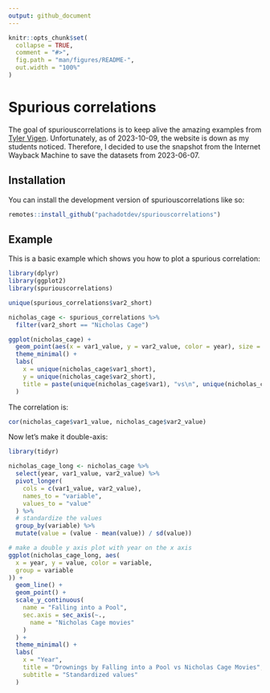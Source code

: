 ```yaml
---
output: github_document
---
```


<!-- README.md is generated from README.Rmd. Please edit that file -->

```r
knitr::opts_chunk$set(
  collapse = TRUE,
  comment = "#>",
  fig.path = "man/figures/README-",
  out.width = "100%"
)
```

# Spurious correlations

<!-- badges: start -->
<!-- badges: end -->

The goal of spuriouscorrelations is to keep alive the amazing examples from
[Tyler Vigen](https://web.archive.org/web/20230607181247/https://tylervigen.com/spurious-correlations).
Unfortunately, as of 2023-10-09, the website is down as my students noticed.
Therefore, I decided to use the snapshot from the Internet Wayback Machine to
save the datasets from 2023-06-07.

## Installation

You can install the development version of spuriouscorrelations like so:

``` r
remotes::install_github("pachadotdev/spuriouscorrelations")
```

## Example

This is a basic example which shows you how to plot a spurious correlation:

```r
library(dplyr)
library(ggplot2)
library(spuriouscorrelations)

unique(spurious_correlations$var2_short)

nicholas_cage <- spurious_correlations %>%
  filter(var2_short == "Nicholas Cage")

ggplot(nicholas_cage) +
  geom_point(aes(x = var1_value, y = var2_value, color = year), size = 4) +
  theme_minimal() +
  labs(
    x = unique(nicholas_cage$var1_short),
    y = unique(nicholas_cage$var2_short),
    title = paste(unique(nicholas_cage$var1), "vs\n", unique(nicholas_cage$var2))
  )
```

The correlation is:
```r
cor(nicholas_cage$var1_value, nicholas_cage$var2_value)
```

Now let's make it double-axis:
  
```r
library(tidyr)

nicholas_cage_long <- nicholas_cage %>%
  select(year, var1_value, var2_value) %>%
  pivot_longer(
    cols = c(var1_value, var2_value),
    names_to = "variable",
    values_to = "value"
  ) %>%
  # standardize the values
  group_by(variable) %>%
  mutate(value = (value - mean(value)) / sd(value))

# make a double y axis plot with year on the x axis
ggplot(nicholas_cage_long, aes(
  x = year, y = value, color = variable,
  group = variable
)) +
  geom_line() +
  geom_point() +
  scale_y_continuous(
    name = "Falling into a Pool",
    sec.axis = sec_axis(~.,
      name = "Nicholas Cage movies"
    )
  ) +
  theme_minimal() +
  labs(
    x = "Year",
    title = "Drownings by Falling into a Pool vs Nicholas Cage Movies",
    subtitle = "Standardized values"
  )
```
